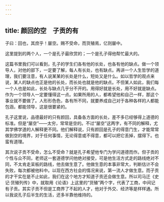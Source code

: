 ```yaml
---
---
---
```

title: 颜回的空　子贡的有
---




子曰：回也，其庶乎！屡空。赐不受命，而货殖焉，亿则屡中。

这里提到的两个人，一个是孔子最欣赏的；一个是孔子得他帮忙最大的。

这篇书里我们可以看到，孔子的学生们各有他的长处，也各有他的缺点。做一个领导人，对他的部下，一定要了解，每人有长处，也有缺点。再讲一个人生哲学的道理，我们要注意，有人说某某的长处是什么，短处又是什么。如以哲学的观点来说，某人的缺点也正是他的长处，而长处也就是他的缺点。不但某人如此，我们每一个人也是如此，长处与缺点几乎分不开的。用得好就是长处，用不好就是缺点。作为一个领导人一定要懂得这一点。如果所用的人，都希望他和自己一样，那这个事业就不要做了。人形形色色，各有所不同，就要养成自己对于各种各样的人都能包涵，都能领导，这是很要紧的。

孔子这里说，品德最好的只有颜回，具备各方面的长处，差不多已经够得上道德的标准。但是“屡空”——太穷，常常是空的。不过“屡空”这两字，有不同的解释，尤其学佛学道的人解释更不同。他们解释说，只有颜回是孔子的得意门生，才能常常做到空的境界，对于任何事情，无论得意或不得意，都可以把它丢掉，摆得下。也蛮有道理。

其次说子贡不受命，怎么不受命？就是孔子希望他专门为学问道德而作。但子贡的个性与众不同，老师这一套道德学问他绝对接受，可是他生活方式走的路线绝对不同，不太肯走呆板的路线，他去做生意了。他做生意的本事非常大，判断估计不会失败，每次都被他料中。以现在西方社会的情况来说，第一流人才做生意。而子贡的才干实在是不止如此，我们在这个地方才知道子贡还会做生意。所以司马迁《史记·货殖列传》中，就取用《论语》上这里的“货殖”两个字，代表了工商，中间记有子贡。其实子贡不但是工商界了不起的人才，他对于外交、经济等是样样通。所以我说孔子后半生的生活，还多半靠他维持的。